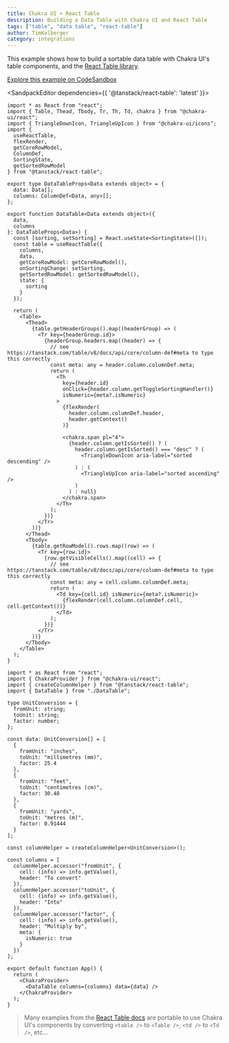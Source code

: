 ```yaml
---
title: Chakra UI + React Table
description: Building a Data Table with Chakra UI and React Table
tags: ["table", "data table", "react-table"]
author: TimKolberger
category: integrations
---
```


This example shows how to build a sortable data table with Chakra UI's table
components, and the [React Table library](https://react-table.tanstack.com/).

[Explore this example on CodeSandbox](https://codesandbox.io/s/chakra-ui-data-table-vfivp?file=/src/DataTable.tsx)

<SandpackEditor dependencies={{ '@tanstack/react-table': 'latest' }}>

```tsx DataTable.tsx active
import * as React from "react";
import { Table, Thead, Tbody, Tr, Th, Td, chakra } from "@chakra-ui/react";
import { TriangleDownIcon, TriangleUpIcon } from "@chakra-ui/icons";
import {
  useReactTable,
  flexRender,
  getCoreRowModel,
  ColumnDef,
  SortingState,
  getSortedRowModel
} from "@tanstack/react-table";

export type DataTableProps<Data extends object> = {
  data: Data[];
  columns: ColumnDef<Data, any>[];
};

export function DataTable<Data extends object>({
  data,
  columns
}: DataTableProps<Data>) {
  const [sorting, setSorting] = React.useState<SortingState>([]);
  const table = useReactTable({
    columns,
    data,
    getCoreRowModel: getCoreRowModel(),
    onSortingChange: setSorting,
    getSortedRowModel: getSortedRowModel(),
    state: {
      sorting
    }
  });

  return (
    <Table>
      <Thead>
        {table.getHeaderGroups().map((headerGroup) => (
          <Tr key={headerGroup.id}>
            {headerGroup.headers.map((header) => {
              // see https://tanstack.com/table/v8/docs/api/core/column-def#meta to type this correctly
              const meta: any = header.column.columnDef.meta;
              return (
                <Th
                  key={header.id}
                  onClick={header.column.getToggleSortingHandler()}
                  isNumeric={meta?.isNumeric}
                >
                  {flexRender(
                    header.column.columnDef.header,
                    header.getContext()
                  )}

                  <chakra.span pl="4">
                    {header.column.getIsSorted() ? (
                      header.column.getIsSorted() === "desc" ? (
                        <TriangleDownIcon aria-label="sorted descending" />
                      ) : (
                        <TriangleUpIcon aria-label="sorted ascending" />
                      )
                    ) : null}
                  </chakra.span>
                </Th>
              );
            })}
          </Tr>
        ))}
      </Thead>
      <Tbody>
        {table.getRowModel().rows.map((row) => (
          <Tr key={row.id}>
            {row.getVisibleCells().map((cell) => {
              // see https://tanstack.com/table/v8/docs/api/core/column-def#meta to type this correctly
              const meta: any = cell.column.columnDef.meta;
              return (
                <Td key={cell.id} isNumeric={meta?.isNumeric}>
                  {flexRender(cell.column.columnDef.cell, cell.getContext())}
                </Td>
              );
            })}
          </Tr>
        ))}
      </Tbody>
    </Table>
  );
}
```

```tsx App.tsx
import * as React from "react";
import { ChakraProvider } from "@chakra-ui/react";
import { createColumnHelper } from "@tanstack/react-table";
import { DataTable } from "./DataTable";

type UnitConversion = {
  fromUnit: string;
  toUnit: string;
  factor: number;
};

const data: UnitConversion[] = [
  {
    fromUnit: "inches",
    toUnit: "millimetres (mm)",
    factor: 25.4
  },
  {
    fromUnit: "feet",
    toUnit: "centimetres (cm)",
    factor: 30.48
  },
  {
    fromUnit: "yards",
    toUnit: "metres (m)",
    factor: 0.91444
  }
];

const columnHelper = createColumnHelper<UnitConversion>();

const columns = [
  columnHelper.accessor("fromUnit", {
    cell: (info) => info.getValue(),
    header: "To convert"
  }),
  columnHelper.accessor("toUnit", {
    cell: (info) => info.getValue(),
    header: "Into"
  }),
  columnHelper.accessor("factor", {
    cell: (info) => info.getValue(),
    header: "Multiply by",
    meta: {
      isNumeric: true
    }
  })
];

export default function App() {
  return (
    <ChakraProvider>
      <DataTable columns={columns} data={data} />
    </ChakraProvider>
  );
}
```

</SandpackEditor>

> Many examples from the
> [React Table docs](https://react-table.tanstack.com/docs/examples/basic) are
> portable to use Chakra UI's components by converting `<table />` to
> `<Table />`, `<td />` to `<Td />`, etc...

